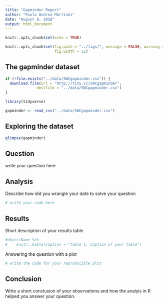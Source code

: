 ```yaml
---
title: "Gapminder Report"
author: "Paula Andrea Martinez"
date: "August 8, 2018"
output: html_document
---
```


```r
knitr::opts_chunk$set(echo = TRUE)
```

```r
knitr::opts_chunk$set(fig.path = "../figs/", message = FALSE, warning = FALSE,
                      fig.width = 11)
```
## The gapminder dataset

```r
if (!file.exists("../data/SWCgapminder.csv")) {
  download.file(url = "http://tiny.cc/SWCgapminder",
              destfile = "../data/SWCgapminder.csv")
}
```

```r
library(tidyverse)
```

```r
gapminder <- read_csv("../data/SWCgapminder.csv")
```

## Exploring the dataset
```r
glimpse(gapminder)
```

## Question

write your question here

## Analysis

Describe how did you wrangle your date to solve your question

```r
# write your code here
```

## Results

Short description of your results table

```r
#objectName %>% 
#    knitr::kable(caption = "Table 1: Caption of your table")

```

Answering the question with a plot

```r

# write the code for your reproducible plot
```


## Conclusion

Write a short conclusion of your observations and how the analyis in R helped you answer your question.